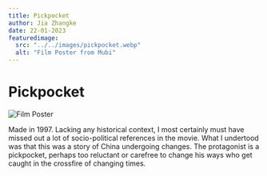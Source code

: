 ```yaml
---
title: Pickpocket
author: Jia Zhangke
date: 22-01-2023
featuredimage:
  src: "../../images/pickpocket.webp"
  alt: "Film Poster from Mubi"
---
```


# Pickpocket

![Film Poster](../../images/pickpocket.webp)

Made in 1997. Lacking any historical context, I most certainly must have missed out a lot of socio-political references in the movie. What I undertood was that this was a story of China undergoing changes. The protagonist is a pickpocket, perhaps too reluctant or carefree to change his ways who get caught in the crossfire of changing times.
